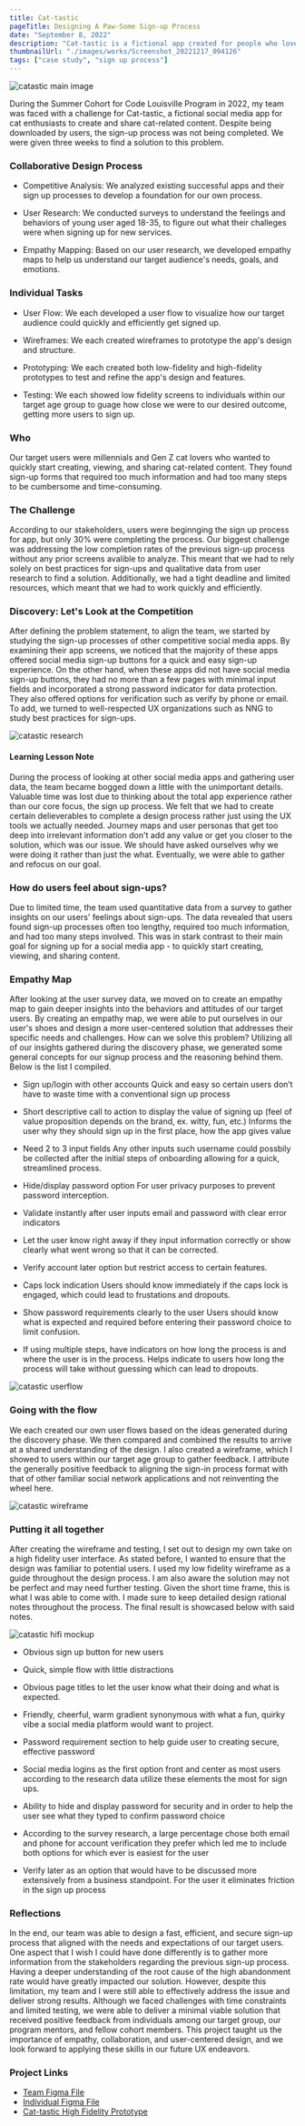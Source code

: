 ```yaml
---
title: Cat-tastic
pageTitle: Designing A Paw-Some Sign-up Process
date: "September 8, 2022"
description: "Cat-tastic is a fictional app created for people who love their feline friends. A team of 5, including myself, were tasked to designing a signup process that, according to users, should be fast, efficient and secure."
thumbnailUrl: "./images/works/Screenshot_20221217_094126"
tags: ["case study", "sign up process"]
---
```


![catastic main image](/images/works/Screenshot_20221217_093151.png)

During the Summer Cohort for Code Louisville Program in 2022, my team was faced with a challenge for Cat-tastic, a fictional social media app for cat enthusiasts to create and share cat-related content. Despite being downloaded by users, the sign-up process was not being completed. We were given three weeks to find a solution to this problem.

### Collaborative Design Process

- Competitive Analysis: We analyzed existing successful apps and their sign up processes to develop a foundation for our own process.

- User Research: We conducted surveys to understand the feelings and behaviors of young user aged 18-35, to figure out what their challeges were when signing up for new services.

- Empathy Mapping: Based on our user research, we developed empathy maps to help us understand our target audience's needs, goals, and emotions.

### Individual Tasks

- User Flow: We each developed a user flow to visualize how our target audience could quickly and efficiently get signed up.

- Wireframes: We each created wireframes to prototype the app's design and structure.

- Prototyping: We each created both low-fidelity and high-fidelity prototypes to test and refine the app's design and features.

- Testing: We each showed low fidelity screens to individuals within our target age
  group to guage how close we were to our desired outcome, getting more users to sign
  up.

### Who

Our target users were millennials and Gen Z cat lovers who wanted to quickly start creating, viewing, and sharing cat-related content. They found sign-up forms that required too much information and had too many steps to be cumbersome and time-consuming.

### The Challenge

According to our stakeholders, users were beginnging the sign up process for app, but only 30% were completing the process. Our biggest challenge was addressing the low completion rates of the previous sign-up process without any prior screens avalible to analyze. This meant that we had to rely solely on best practices for sign-ups and qualitative data from user research to find a solution. Additionally, we had a tight deadline and limited resources, which meant that we had to work quickly and efficiently.

### Discovery: Let's Look at the Competition

After defining the problem statement, to align the team, we started by studying the sign-up processes of other competitive social media apps. By examining their app screens, we noticed that the majority of these apps offered social media sign-up buttons for a quick and easy sign-up experience. On the other hand, when these apps did not have social media sign-up buttons, they had no more than a few pages with minimal input fields and incorporated a strong password indicator for data protection. They also offered options for verification such as verify by phone or email. To add, we turned to well-respected UX organizations such as NNG to study best practices for sign-ups.

![catastic research](/images/works/cat_research1.png)

#### Learning Lesson Note

During the process of looking at other social media apps and gathering user data, the team became bogged down a little with the unimportant details. Valuable time was lost due to thinking about the total app experience rather than our core focus, the sign up process. We felt that we had to create certain delieverables to complete a design process rather just using the UX tools we actually needed. Journey maps and user personas that get too deep into irrelevant information don't add any value or get you closer to the solution, which was our issue. We should have asked ourselves why we were doing it rather than just the what. Eventually, we were able to gather and refocus on our goal.

### How do users feel about sign-ups?

Due to limited time, the team used quantitative data from a survey to gather insights on our users' feelings about sign-ups. The data revealed that users found sign-up processes often too lengthy, required too much information, and had too many steps involved. This was in stark contrast to their main goal for signing up for a social media app - to quickly start creating, viewing, and sharing content.

### Empathy Map

After looking at the user survey data, we moved on to create an empathy map to gain deeper insights into the behaviors and attitudes of our target users. By creating an empathy map, we were able to put ourselves in our user's shoes and design a more user-centered solution that addresses their specific needs and challenges. How can we solve this problem? Utilizing all of our insights gathered during the discovery phase, we generated some general concepts for our signup process and the reasoning behind them. Below is the list I compiled.

- Sign up/login with other accounts
  Quick and easy so certain users don’t have to waste time with a conventional
  sign up process

- Short descriptive call to action to display the value of signing up (feel of value proposition depends on the brand, ex. witty, fun, etc.)
  Informs the user why they should sign up in the first place, how the app gives value

- Need 2 to 3 input fields
  Any other inputs such username could possbily be collected after the initial steps of onboarding allowing for a quick, streamlined process.

- Hide/display password option
  For user privacy purposes to prevent password interception.

- Validate instantly after user inputs email and password with clear error indicators

- Let the user know right away if they input information correctly or show clearly
  what went wrong so that it can be corrected.

- Verify account later option but restrict access to certain features.

- Caps lock indication
  Users should know immediately if the caps lock is engaged, which could lead to frustations and dropouts.

- Show password requirements clearly to the user
  Users should know what is expected and required before entering their password choice to limit confusion.

- If using multiple steps, have indicators on how long the process is and where the user is in the process. Helps indicate to users how long the process will take without guessing which can lead to dropouts.

![catastic userflow](/images/works/cat_userflow.png)

### Going with the flow

We each created our own user flows based on the ideas generated during the discovery phase. We then compared and combined the results to arrive at a shared understanding of the design. I also created a wireframe, which I showed to users within our target age group to gather feedback. I attribute the generally positive feedback to aligning the sign-in process format with that of other familiar social network applications and not reinventing the wheel here.

![catastic wireframe](/images/works/cat_wireframe.png)

### Putting it all together

After creating the wireframe and testing, I set out to design my own take on a high fidelity user interface. As stated before, I wanted to ensure that the design was familiar to potential users. I used my low fidelity wireframe as a guide throughout the design process. I am also aware the solution may not be perfect and may need further testing. Given the short time frame, this is what I was able to come with. I made sure to keep detailed design rational notes throughout the process. The final result is showcased below with said notes.

![catastic hifi mockup](/images/works/cat_hifi.png)

- Obvious sign up button for new users

- Quick, simple flow with little distractions

- Obvious page titles to let the user know what their doing and what is expected.

- Friendly, cheerful, warm gradient synonymous with what a fun, quirky vibe a social media platform would want to project.

- Password requirement section to help guide user to creating secure, effective password

- Social media logins as the first option front and center as most users according to the research data utilize these elements the most for sign ups.

- Ability to hide and display password for security and in order to help the user see what they typed to confirm password choice

- According to the survey research, a large percentage chose both email and phone for account verification they prefer which led me to include both options for which ever is easiest for the user

- Verify later as an option that would have to be discussed more extensively from a business standpoint. For the user it eliminates friction in the sign up process

### Reflections

In the end, our team was able to design a fast, efficient, and secure sign-up process that aligned with the needs and expectations of our target users. One aspect that I wish I could have done differently is to gather more information from the stakeholders regarding the previous sign-up process. Having a deeper understanding of the root cause of the high abandonment rate would have greatly impacted our solution. However, despite this limitation, my team and I were still able to effectively address the issue and deliver strong results. Although we faced challenges with time constraints and limited testing, we were able to deliver a minimal viable solution that received positive feedback from individuals among our target group, our program mentors, and fellow cohort members. This project taught us the importance of empathy, collaboration, and user-centered design, and we look forward to applying these skills in our future UX endeavors.

### Project Links

- [Team Figma File](https://www.figma.com/file/AknbBt09H1OsZZr7UW4RWu/Team-1---Spinal-Tap---Signup?node-id=0%3A1&t=UPuZQERSWrlzWQSF-1)
- [Individual Figma File](https://www.figma.com/file/QRIBbVTY0P4fTdFIhVJLGp/Cat-tastic?node-id=237%3A218&t=tJ2E71AAr9injww0-1)
- [Cat-tastic High Fidelity Prototype](https://www.figma.com/proto/QRIBbVTY0P4fTdFIhVJLGp/Cat-tastic?node-id=0%3A1&viewport=-2985%2C-1162%2C0.28&scaling=scale-down&starting-point-node-id=108%3A108&show-proto-sidebar=1)
